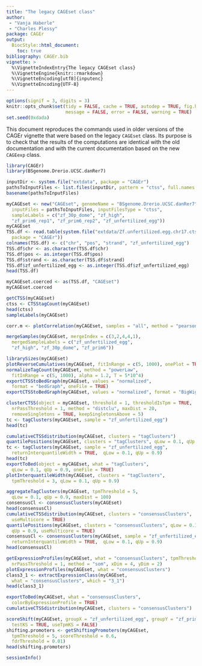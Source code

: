 ```yaml
---
title: "The legacy CAGEset class"
author:
 - "Vanja Haberle"
 - "Charles Plessy"
package: CAGEr
output: 
  BiocStyle::html_document:
    toc: true
bibliography: CAGEr.bib
vignette: >
  %\VignetteIndexEntry{The legacy CAGEset class}
  %\VignetteEngine{knitr::rmarkdown}
  %\VignetteEncoding[utf8]{inputenc}
  %\VignetteEncoding{UTF-8}
---
```


```r
options(signif = 3, digits = 3)
knitr::opts_chunk$set(tidy = FALSE, cache = TRUE, autodep = TRUE, fig.height = 5.5,
                      message = FALSE, error = FALSE, warning = TRUE)
set.seed(0xdada)
```

This document reproduces the commands used in older versions of the CAGEr
vignette that were based on the legacy `CAGEset` class.  Its purpose is to check
that the results of the computations are identical with the old documentation
and with the current documentation based on the new `CAGEexp` class.

```r
library(CAGEr)
library(BSgenome.Drerio.UCSC.danRer7)
```

```r
inputDir <- system.file("extdata", package = "CAGEr")
pathsToInputFiles <- list.files(inputDir, pattern = "ctss", full.names = TRUE)
basename(pathsToInputFiles)
```

```r
myCAGEset <- new("CAGEset", genomeName = "BSgenome.Drerio.UCSC.danRer7",
  inputFiles = pathsToInputFiles, inputFilesType = "ctss",
  sampleLabels = c("zf_30p_dome", "zf_high", 
  "zf_prim6_rep1", "zf_prim6_rep2", "zf_unfertilized_egg"))
myCAGEset
TSS.df <- read.table(system.file("extdata/Zf.unfertilized.egg.chr17.ctss", 
  package = "CAGEr"))
colnames(TSS.df) <- c("chr", "pos", "strand", "zf_unfertilized_egg")
TSS.df$chr <- as.character(TSS.df$chr)
TSS.df$pos <- as.integer(TSS.df$pos)
TSS.df$strand <- as.character(TSS.df$strand)
TSS.df$zf_unfertilized_egg <- as.integer(TSS.df$zf_unfertilized_egg)
head(TSS.df)
```

```r
myCAGEset.coerced <- as(TSS.df, "CAGEset")
myCAGEset.coerced
```

```r
getCTSS(myCAGEset)
ctss <- CTSStagCount(myCAGEset)
head(ctss)
sampleLabels(myCAGEset)
```

```r
corr.m <- plotCorrelation(myCAGEset, samples = "all", method = "pearson")
```

```r
mergeSamples(myCAGEset, mergeIndex = c(3,2,4,4,1), 
  mergedSampleLabels = c("zf_unfertilized_egg", 
  "zf_high", "zf_30p_dome", "zf_prim6"))
```

```r
librarySizes(myCAGEset)
plotReverseCumulatives(myCAGEset, fitInRange = c(5, 1000), onePlot = TRUE)
normalizeTagCount(myCAGEset, method = "powerLaw", 
  fitInRange = c(5, 1000), alpha = 1.2, T = 5*10^4)
exportCTSStoBedGraph(myCAGEset, values = "normalized", 
  format = "bedGraph", oneFile = TRUE)
exportCTSStoBedGraph(myCAGEset, values = "normalized", format = "BigWig")
```

```r
clusterCTSS(object = myCAGEset, threshold = 1, thresholdIsTpm = TRUE, 
  nrPassThreshold = 1, method = "distclu", maxDist = 20, 
  removeSingletons = TRUE, keepSingletonsAbove = 5)
tc <- tagClusters(myCAGEset, sample = "zf_unfertilized_egg")
head(tc)
```

```r
cumulativeCTSSdistribution(myCAGEset, clusters = "tagClusters")
quantilePositions(myCAGEset, clusters = "tagClusters", qLow = 0.1, qUp = 0.9)
tc <- tagClusters(myCAGEset, sample = "zf_unfertilized_egg",
  returnInterquantileWidth = TRUE,  qLow = 0.1, qUp = 0.9)
head(tc)
exportToBed(object = myCAGEset, what = "tagClusters", 
  qLow = 0.1, qUp = 0.9, oneFile = TRUE)
plotInterquantileWidth(myCAGEset, clusters = "tagClusters", 
  tpmThreshold = 3, qLow = 0.1, qUp = 0.9)
```

```r
aggregateTagClusters(myCAGEset, tpmThreshold = 5, 
  qLow = 0.1, qUp = 0.9, maxDist = 100)
consensusCl <- consensusClusters(myCAGEset)
head(consensusCl)
cumulativeCTSSdistribution(myCAGEset, clusters = "consensusClusters",
  useMulticore = TRUE)
quantilePositions(myCAGEset, clusters = "consensusClusters", qLow = 0.1,
  qUp = 0.9, useMulticore = TRUE)
consensusCl <- consensusClusters(myCAGEset, sample = "zf_unfertilized_egg",
  returnInterquantileWidth = TRUE,  qLow = 0.1, qUp = 0.9)
head(consensusCl)
```

```r
getExpressionProfiles(myCAGEset, what = "consensusClusters", tpmThreshold = 10, 
  nrPassThreshold = 1, method = "som", xDim = 4, yDim = 2)
plotExpressionProfiles(myCAGEset, what = "consensusClusters")
class3_1 <- extractExpressionClass(myCAGEset, 
  what = "consensusClusters", which = "3_1")
head(class3_1)
```

```r
exportToBed(myCAGEset, what = "consensusClusters", 
  colorByExpressionProfile = TRUE)
cumulativeCTSSdistribution(myCAGEset, clusters = "consensusClusters")
```

```r
scoreShift(myCAGEset, groupX = "zf_unfertilized_egg", groupY = "zf_prim6",
  testKS = TRUE, useTpmKS = FALSE)
shifting.promoters <- getShiftingPromoters(myCAGEset, 
  tpmThreshold = 5, scoreThreshold = 0.6,
  fdrThreshold = 0.01)
head(shifting.promoters)
```

```r
sessionInfo()
```
